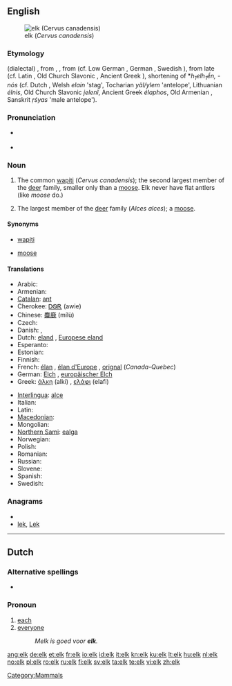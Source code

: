 {{wikipedia}}
==English==
[[Image:Cervus canadensis2006.jpg|thumb|elk (''Cervus canadensis'')]]

===Etymology===
{{etyl|enm|en}} (dialectal) {{term|elk|lang=enm}}, from {{etyl|ang|en}} {{term|eolc|lang=ang}}, {{term|eolh|lang=ang}}, from {{proto|Germanic|elxaz}} (cf. Low German {{term|Elk|lang=nds}}, German {{term|Elch|lang=de}}, Swedish {{term|älg|lang=sv}}), from late {{proto|Indo-European|olk̑is, elk̑is}} (cf. Latin {{term|alcēs|lang=la}}, Old Church Slavonic {{term||olsĭ}}, Ancient Greek {{term||álkē}}), shortening of *''h<sub>1</sub>elh<sub>1</sub>ḗn, -nós'' (cf. Dutch {{term|eland|lang=nl}}, Welsh ''elain'' 'stag', Tocharian ''yäl/ylem'' 'antelope', Lithuanian ''élnis'', Old Church Slavonic ''jelenĭ'', Ancient Greek ''élaphos'', Old Armenian {{term|եղն|tr=ełn||stag, deer|lang=xcl}}, Sanskrit ''ṛśyas'' 'male antelope').

===Pronunciation===
* {{IPA|/ɛlk/}} {{SAMPA|/Elk/}}
* {{audio|en-us-elk.ogg|Audio (US)}}

===Noun===
{{en-noun|pl= '''elk''' ''or archaic,'' '''[[elks]]'''}}

# {{North American}} The common [[wapiti]] (''Cervus canadensis''); the second largest member of the [[deer]] family, smaller only than a [[moose]].  Elk never have flat antlers (like ''moose'' do.)
# {{British}} The largest member of the [[deer]] family (''Alces alces''); a [[moose]].

====Synonyms====
* {{sense|Cervus candensis}} [[wapiti]]
* {{sense|Alces alces}} [[moose]]

====Translations====
{{trans-see|wapiti - ''Cervus candensis|wapiti}}
{{trans-top|moose - ''Alces alces''}}
* Arabic: {{Arab|[[موظ]]}} {{IPAchar|(mūẓ)}} {{m}}
* Armenian: {{t-|hy|որմզդեղն|tr=ormzdeġn}}
* [[Catalan]]: [[ant#Catalan|ant]] {{m}}
* Cherokee: [[ᎠᏫᎡ]] (awie)
* Chinese: [[麋鹿]] (mílù)
* Czech: {{t+|cs|los|m}}
* Danish: {{t-|da|elg|c}},  {{t-|da|elsdyr|n}}
* Dutch: [[eland]] {{m}}, [[Europese eland]] {{m}}
* Esperanto: {{t-|eo|alko|xs=Esperanto}}
* Estonian: {{t+|et|põder}}
* Finnish: {{t+|fi|hirvi}}
* French: [[élan]] {{m}}, [[élan d'Europe]] {{m}}, [[orignal]] {{m}} (''Canada-Quebec'')
* German: [[Elch]] {{m}}, [[europäischer Elch]] {{m}}
* Greek: [[άλκη]] (alki) {{f}}, [[ελάφι]] (elafi) {{n}}
{{trans-mid}}
* [[Interlingua]]: [[alce]]
* Italian: {{t+|it|alce}}
* Latin: {{t+|la|alces|f}}
* [[Macedonian]]: {{t|mk|лос|m|tr=los}}
* Mongolian: {{t|mn|хандгай|tr=handgay|sc=Cyrl|xs=Mongolian}}
* [[Northern Sami]]: [[ealga]]
* Norwegian: {{t+|no|elg|m}}
* Polish: {{t+|pl|łoś|m}}
* Romanian: {{t+|ro|elan|m}}
* Russian: {{t+|ru|лось|m|tr=los’}}
* Slovene: {{t+|sl|los|m}}
* Spanish: {{t-|es|alce|m}}
* Swedish: {{t+|sv|älg|c}}
{{trans-bottom}}

===Anagrams===
* {{alphagram|ekl}}
* [[lek#English|lek]], [[Lek#English|Lek]]


[[Category:Mammals]]

----

==Dutch==

===Alternative spellings===
* {{l|nl|elke}}

===Pronoun===
{{infl|nl|pronoun}}

# [[each]]
# [[everyone]]
#: ''Melk is goed voor '''elk'''.''

[[ang:elk]]
[[de:elk]]
[[et:elk]]
[[fr:elk]]
[[io:elk]]
[[id:elk]]
[[it:elk]]
[[kn:elk]]
[[ku:elk]]
[[lt:elk]]
[[hu:elk]]
[[nl:elk]]
[[no:elk]]
[[pl:elk]]
[[ro:elk]]
[[ru:elk]]
[[fi:elk]]
[[sv:elk]]
[[ta:elk]]
[[te:elk]]
[[vi:elk]]
[[zh:elk]]